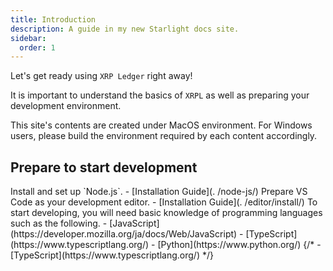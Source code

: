 ```yaml
--- 
title: Introduction
description: A guide in my new Starlight docs site.
sidebar: 
  order: 1
---
```



Let's get ready using `XRP Ledger` right away!

It is important to understand the basics of `XRPL` as well as preparing your development environment.

<Aside type=“caution” title=“Caution”>
  This site's contents are created under MacOS environment.  
  For Windows users, please build the environment required by each content accordingly. 
</Aside>

## Prepare to start development

<CardGrid stagger>
  <Card title='Prepare development environment' icon='setting'>
    Install and set up `Node.js`.
    - [Installation Guide](. /node-js/)
  </Card>
  <Card title='Prepare your development editor' icon='document'>
    Prepare VS Code as your development editor.
    - [Installation Guide](. /editor/install/)
  </Card>
  <Card title='Development language' icon='setting'>
    To start developing, you will need basic knowledge of programming languages such as the following.
    - [JavaScript](https://developer.mozilla.org/ja/docs/Web/JavaScript)
    - [TypeScript](https://www.typescriptlang.org/)
    - [Python](https://www.python.org/)
  </Card>
  {/* <Card title='Libraries and frameworks' icon='open-book'>
    - [TypeScript](https://www.typescriptlang.org/)
  </Card> */}
</CardGrid>
